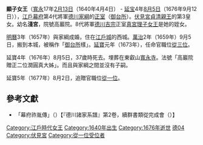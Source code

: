 {{japanese|japanese=顕子女王|kana=あきこじょおう|romaji=akikojoou|舊寫=}}

'''顯子女王'''（[[寬永|寬永]]17年[[二月十三|2月13日]]（1640年4月4日） - [[延宝|延宝]]4年[[八月十五日|8月5日]]（1676年9月12日）），[[江戶幕府|江戶幕府]]第4代將軍[[德川家綱|德川家綱]]的[[嫡庶|正室]]（[[御台所|御台所]]）。[[伏見宮貞清親王|伏見宮貞清親王]]的第3皇女。幼名'''淺宮'''，院號高巖院。8代將軍[[德川吉宗|德川吉宗]]正室[[真宮理子女王|真宮理子女王]]是她的姪女。

[[明曆|明曆]]3年（1657年）與家綱成婚，住在[[江戶城|江戶城]]的西城。[[萬治|萬治]]2年（1659年）9月5日，搬到本城，被稱作「[[御台所|御台所]]樣」。[[延寶|延寶]]元年（1673年），任命官職位[[從三位|從三位]]。

延寶4年（1676年）8月5日，37歲時死去。埋葬在東叡山[[寬永寺|寬永寺]]。法號「高巖院贈正二位潤圓真大姊」。而且與家綱之間並沒有子嗣。

延寶5年（1677年）8月2日，追贈官職位[[從一位|從一位]]。

==參考文獻==
*「幕府祚胤傳」（{{lang|ja|幕府祚胤伝}}）【『德川諸家系譜』第2卷，續群書類從完成會（{{lang|ja|続群書類従完成会}}）】
{{御台所}}
[[Category:江戶時代女王|Category:江戶時代女王]]
[[Category:1640年出生|Category:1640年出生]]
[[Category:1676年逝世|Category:1676年逝世]]
[[Category:德川將軍家御台所|德04]]
[[Category:伏見宮|Category:伏見宮]]
[[Category:從一位受位者|Category:從一位受位者]]